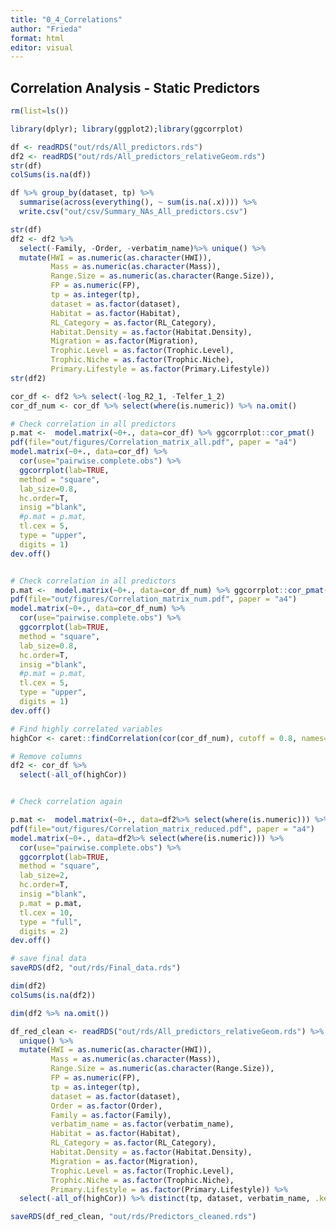 ```yaml
---
title: "0_4_Correlations"
author: "Frieda"
format: html
editor: visual
---
```


## Correlation Analysis - Static Predictors

```r
rm(list=ls())

library(dplyr); library(ggplot2);library(ggcorrplot)

df <- readRDS("out/rds/All_predictors.rds")
df2 <- readRDS("out/rds/All_predictors_relativeGeom.rds")
str(df)
colSums(is.na(df))

df %>% group_by(dataset, tp) %>% 
  summarise(across(everything(), ~ sum(is.na(.x)))) %>% 
  write.csv("out/csv/Summary_NAs_All_predictors.csv")

str(df)
df2 <- df2 %>% 
  select(-Family, -Order, -verbatim_name)%>% unique() %>%
  mutate(HWI = as.numeric(as.character(HWI)),
         Mass = as.numeric(as.character(Mass)),
         Range.Size = as.numeric(as.character(Range.Size)),
         FP = as.numeric(FP),
         tp = as.integer(tp),
         dataset = as.factor(dataset),
         Habitat = as.factor(Habitat),
         RL_Category = as.factor(RL_Category),
         Habitat.Density = as.factor(Habitat.Density),
         Migration = as.factor(Migration),
         Trophic.Level = as.factor(Trophic.Level),
         Trophic.Niche = as.factor(Trophic.Niche),
         Primary.Lifestyle = as.factor(Primary.Lifestyle)) 
str(df2)

```

```r

cor_df <- df2 %>% select(-log_R2_1, -Telfer_1_2)
cor_df_num <- cor_df %>% select(where(is.numeric)) %>% na.omit()

# Check correlation in all predictors
p.mat <-  model.matrix(~0+., data=cor_df) %>% ggcorrplot::cor_pmat()
pdf(file="out/figures/Correlation_matrix_all.pdf", paper = "a4")
model.matrix(~0+., data=cor_df) %>% 
  cor(use="pairwise.complete.obs") %>% 
  ggcorrplot(lab=TRUE, 
  method = "square", 
  lab_size=0.8, 
  hc.order=T, 
  insig ="blank",
  #p.mat = p.mat, 
  tl.cex = 5, 
  type = "upper", 
  digits = 1)
dev.off()


# Check correlation in all predictors
p.mat <-  model.matrix(~0+., data=cor_df_num) %>% ggcorrplot::cor_pmat()
pdf(file="out/figures/Correlation_matrix_num.pdf", paper = "a4")
model.matrix(~0+., data=cor_df_num) %>% 
  cor(use="pairwise.complete.obs") %>% 
  ggcorrplot(lab=TRUE, 
  method = "square", 
  lab_size=0.8, 
  hc.order=T, 
  insig ="blank",
  #p.mat = p.mat, 
  tl.cex = 5, 
  type = "upper", 
  digits = 1)
dev.off()

# Find highly correlated variables
highCor <- caret::findCorrelation(cor(cor_df_num), cutoff = 0.8, names=T, exact = F) 

# Remove columns 
df2 <- cor_df %>% 
  select(-all_of(highCor)) 


# Check correlation again

p.mat <-  model.matrix(~0+., data=df2%>% select(where(is.numeric))) %>% ggcorrplot::cor_pmat()
pdf(file="out/figures/Correlation_matrix_reduced.pdf", paper = "a4")
model.matrix(~0+., data=df2%>% select(where(is.numeric))) %>% 
  cor(use="pairwise.complete.obs") %>% 
  ggcorrplot(lab=TRUE, 
  method = "square", 
  lab_size=2, 
  hc.order=T, 
  insig ="blank",
  p.mat = p.mat, 
  tl.cex = 10, 
  type = "full", 
  digits = 2)
dev.off()

# save final data
saveRDS(df2, "out/rds/Final_data.rds")

dim(df2)
colSums(is.na(df2))

dim(df2 %>% na.omit())

```

```r
df_red_clean <- readRDS("out/rds/All_predictors_relativeGeom.rds") %>%
  unique() %>% 
  mutate(HWI = as.numeric(as.character(HWI)),
         Mass = as.numeric(as.character(Mass)),
         Range.Size = as.numeric(as.character(Range.Size)),
         FP = as.numeric(FP),
         tp = as.integer(tp),
         dataset = as.factor(dataset),
         Order = as.factor(Order),
         Family = as.factor(Family),
         verbatim_name = as.factor(verbatim_name),
         Habitat = as.factor(Habitat),
         RL_Category = as.factor(RL_Category),
         Habitat.Density = as.factor(Habitat.Density),
         Migration = as.factor(Migration),
         Trophic.Level = as.factor(Trophic.Level),
         Trophic.Niche = as.factor(Trophic.Niche),
         Primary.Lifestyle = as.factor(Primary.Lifestyle)) %>%
  select(-all_of(highCor)) %>% distinct(tp, dataset, verbatim_name, .keep_all = T)

saveRDS(df_red_clean, "out/rds/Predictors_cleaned.rds")
```
